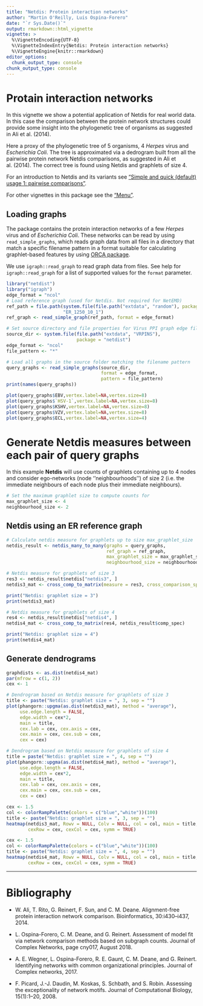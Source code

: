 ```yaml
---
title: "Netdis: Protein interaction networks"
author: "Martin O'Reilly, Luis Ospina-Forero"
date: "`r Sys.Date()`"
output: rmarkdown::html_vignette
vignette: >
  %\VignetteEncoding{UTF-8}
  %\VignetteIndexEntry{Netdis: Protein interaction networks}
  %\VignetteEngine{knitr::rmarkdown}
editor_options: 
  chunk_output_type: console
chunk_output_type: console
---
```


# Protain interaction networks

In this vignette we show a potential application of Netdis for real world data. In this case the comparison between the protein network structures could provide some insight into the phylogenetic tree of organisms as suggested in Ali et al. (2014).

Here a proxy of the phylogenetic tree of 5 organisms, 4 _Herpes_ virus and  _Escherichia Coli_. The tree is approximated via a dedrogram built from all the pairwise protein network Netdis comparisons, as suggested in Ali et al. (2014). The correct tree is found using Netdis and graphlets of size 4.

For an introduction to Netdis and its variants see ["Simple and quick (default) usage 1: pairwise comparisons"](default_pairwise_usage.html). 

For other vignettes in this package see the ["Menu"](V-Menu.html). 

## Loading graphs
The package contains the protein interaction networks of a few _Herpes_ virus and of _Escherichia Coli_. These networks can be read by using `read_simple_graphs`, which reads graph data from all files in a directory that match a specific filename pattern in a format suitable for calculating graphlet-based features by using
[ORCA package](https://CRAN.R-project.org/package=orca).

We use `igraph::read_graph` to read graph data from files. See help for `igraph::read_graph` for a list of 
supported values for the `format` parameter.

```r
library("netdist")
library("igraph")
edge_format = "ncol"
# Load reference graph (used for Netdis. Not required for NetEMD)
ref_path = file.path(system.file(file.path("extdata", "random"), package = "netdist"),
                     "ER_1250_10_1")
ref_graph <- read_simple_graph(ref_path, format = edge_format)

# Set source directory and file properties for Virus PPI graph edge files
source_dir <- system.file(file.path("extdata", "VRPINS"),
                          package = "netdist")
edge_format <- "ncol"
file_pattern <- "*"

# Load all graphs in the source folder matching the filename pattern
query_graphs <- read_simple_graphs(source_dir,
                                   format = edge_format, 
                                   pattern = file_pattern)
print(names(query_graphs))
```

```r
plot(query_graphs$EBV,vertex.label=NA,vertex.size=8)
plot(query_graphs$`HSV-1`,vertex.label=NA,vertex.size=8)
plot(query_graphs$KSHV,vertex.label=NA,vertex.size=8)
plot(query_graphs$VZV,vertex.label=NA,vertex.size=8)
plot(query_graphs$ECL,vertex.label=NA,vertex.size=4)
```

# Generate Netdis measures between each pair of query graphs

In this example **Netdis** will use counts of graphlets containing up to 4 nodes and 
consider ego-networks (node ''neighbourhoods'') of size 2 (i.e. the immediate neighbours of 
each node plus their immediate neighbours). 
```r
# Set the maximum graphlet size to compute counts for
max_graphlet_size <- 4
neighbourhood_size <- 2
```

## Netdis using an ER reference graph
```r
# Calculate netdis measure for graphlets up to size max_graphlet_size
netdis_result <- netdis_many_to_many(graphs = query_graphs,
                                     ref_graph = ref_graph,
                                     max_graphlet_size = max_graphlet_size,
                                     neighbourhood_size = neighbourhood_size)

# Netdis measure for graphlets of size 3
res3 <- netdis_result$netdis["netdis3", ]
netdis3_mat <- cross_comp_to_matrix(measure = res3, cross_comparison_spec = netdis_result$comp_spec)

print("Netdis: graphlet size = 3")
print(netdis3_mat)

# Netdis measure for graphlets of size 4
res4 <- netdis_result$netdis["netdis4", ]
netdis4_mat <- cross_comp_to_matrix(res4, netdis_result$comp_spec)

print("Netdis: graphlet size = 4")
print(netdis4_mat)
```


## Generate dendrograms
```r
graphdists <- as.dist(netdis4_mat)
par(mfrow = c(1, 2))
cex <- 1

# Dendrogram based on Netdis measure for graphlets of size 3
title <- paste("Netdis: graphlet size = ", 3, sep = "")
plot(phangorn::upgma(as.dist(netdis3_mat), method = "average"),
     use.edge.length = FALSE, 
     edge.width = cex*2,
     main = title,
     cex.lab = cex, cex.axis = cex,
     cex.main = cex, cex.sub = cex,
     cex = cex)

# Dendrogram based on Netdis measure for graphlets of size 4
title = paste("Netdis: graphlet size = ", 4, sep = "")
plot(phangorn::upgma(as.dist(netdis4_mat), method = "average"),
     use.edge.length = FALSE, 
     edge.width = cex*2,
     main = title,
     cex.lab = cex, cex.axis = cex,
     cex.main = cex, cex.sub = cex,
     cex = cex)
```


```r
cex <- 1.5
col <- colorRampPalette(colors = c("blue","white"))(100)
title <- paste("Netdis: graphlet size = ", 3, sep = "")
heatmap(netdis3_mat, Rowv = NULL, Colv = NULL, col = col, main = title,
        cexRow = cex, cexCol = cex, symm = TRUE)
```
```r
cex <- 1.5
col <- colorRampPalette(colors = c("blue","white"))(100)
title <- paste("Netdis: graphlet size = ", 4, sep = "")
heatmap(netdis4_mat, Rowv = NULL, Colv = NULL, col = col, main = title,
        cexRow = cex, cexCol = cex, symm = TRUE)
```


-------------------------


# Bibliography

* W. Ali, T. Rito, G. Reinert, F. Sun, and C. M. Deane. Alignment-free protein interaction network comparison. Bioinformatics, 30:i430–i437, 2014.

* L. Ospina-Forero, C. M. Deane, and G. Reinert. Assessment of model fit via network comparison methods based on subgraph counts. Journal of Complex Networks, page cny017, August 2018.

* A. E. Wegner, L. Ospina-Forero, R. E. Gaunt, C. M. Deane, and G. Reinert. Identifying networks with common organizational principles. Journal of Complex networks, 2017.

* F. Picard, J.-J. Daudin, M. Koskas, S. Schbath, and S. Robin. Assessing the exceptionality of network motifs. Journal of Computational Biology, 15(1):1–20, 2008.







